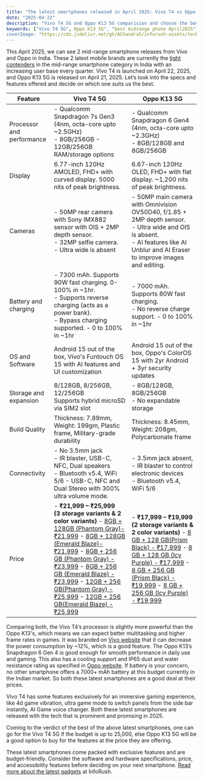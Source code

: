 ```yaml
---
title: "The latest smartphones released in April 2025: Vivo T4 vs Oppo K13 5G"
date: "2025-04-22"
description: "Vivo T4 5G and Oppo K13 5G comparision and choose the best mid-range smartphone."
keywords: ["Vivo T4 5G", Oppo K13 5G", "best midrange phone April2025"]
coverImage: "https://cdn.jsdelivr.net/gh/AChandra5/inforush-assets/tech-gadgets/vivot4-vs-oppok13.png"
---
```


This April 2025, we can see 2 mid-range smartphone releases from Vivo and Oppo in India. These 2 latest mobile brands are currently the <a href="https://www.counterpointresearch.com/insights/india-smartphone-share" target='_blank'>tight contenders</a> in the mid-range smartphone category in India with an increasing user base every quarter. Vivo T4 is launched on April 22, 2025, and Oppo K13 5G is released on April 21, 2025. Let’s look into the specs and features offered and decide on which one suits us the best.

<div style={{ overflowX: "auto", marginTop: "20px", }}>
  <table style={{ width: "100%", borderCollapse: "collapse", fontSize: "0.9rem", textAlign: "initial" }}>
    <thead>
      <tr>
        <th style={{ backgroundColor: "#0D3483", color: "white", padding: "12px", border: "1px solid #ccc" }}>Feature</th>
        <th style={{ backgroundColor: "#0D3483", color: "white", padding: "12px", border: "1px solid #ccc" }}>Vivo T4 5G</th>
        <th style={{ backgroundColor: "#0D3483", color: "white", padding: "12px", border: "1px solid #ccc" }}>Oppo K13 5G</th>
      </tr>
    </thead>
    <tbody>
      <tr>
        <td style={{ padding: "12px", border: "1px solid #ccc" }}>Processor and performance</td>
        <td style={{ padding: "12px", border: "1px solid #ccc" }}>
          - Qualcomm Snapdragon 7s Gen3 (4nm, octa-core upto ~2.5GHz)<br />
          - 8GB/256GB - 12GB/256GB RAM/storage options
        </td>
        <td style={{ padding: "12px", border: "1px solid #ccc" }}>
          - Qualcomm Snapdragon 6 Gen4 (4nm, octa-core upto ~2.3GHz)<br />
          - 8GB/128GB and 8GB/256GB
        </td>
      </tr>
      <tr style={{ backgroundColor: "##" }}>
        <td style={{ padding: "12px", border: "1px solid #ccc" }}>Display</td>
        <td style={{ padding: "12px", border: "1px solid #ccc" }}>
          6.77-inch 120Hz AMOLED, FHD+ with curved display. 5000 nits of peak brightness.
        </td>
        <td style={{ padding: "12px", border: "1px solid #ccc" }}>
          6.67-inch 120Hz OLED, FHD+ with flat display. ~1,200 nits of peak brightness.
        </td>
      </tr>
      <tr>
        <td style={{ padding: "12px", border: "1px solid #ccc" }}>Cameras</td>
        <td style={{ padding: "12px", border: "1px solid #ccc" }}>
          - 50MP rear camera with Sony IMX882 sensor with OIS + 2MP depth sensor.<br />
          - 32MP selfie camera.<br />
          - Ultra wide is absent
        </td>
        <td style={{ padding: "12px", border: "1px solid #ccc" }}>
          - 50MP main camera with Omnivision OV50D40, f/1.85 + 2MP depth sensor.<br />
          - Ultra wide and OIS is absent.<br />
          - AI features like AI Unblur and AI Eraser to improve images and editing.
        </td>
      </tr>
      <tr style={{ backgroundColor: "##" }}>
        <td style={{ padding: "12px", border: "1px solid #ccc" }}>Battery and charging</td>
        <td style={{ padding: "12px", border: "1px solid #ccc" }}>
          - 7300 mAh. Supports 90W fast charging. 0-100% in ~1hr.<br />
          - Supports reverse charging (acts as a power bank).<br />
          - Bypass charging supported.
          - 0 to 100% in ~1hr
        </td>
        <td style={{ padding: "12px", border: "1px solid #ccc" }}>
          - 7000 mAh. Supports 80W fast charging.<br />
          - No reverse charge support.
            - 0 to 100% in ~1hr
        </td>
      </tr>
      <tr>
        <td style={{ padding: "12px", border: "1px solid #ccc" }}>OS and Software</td>
        <td style={{ padding: "12px", border: "1px solid #ccc" }}>
          Android 15 out of the box, Vivo's Funtouch OS 15 with AI features and UI customization
        </td>
        <td style={{ padding: "12px", border: "1px solid #ccc" }}>
          Android 15 out of the box, Oppo's ColorOS 15 with 2yr Android + 3yr security updates
        </td>
      </tr>
      <tr style={{ backgroundColor: "##" }}>
        <td style={{ padding: "12px", border: "1px solid #ccc" }}>Storage and expansion</td>
        <td style={{ padding: "12px", border: "1px solid #ccc" }}>
          8/128GB, 8/256GB, 12/256GB<br />
          Supports hybrid microSD via SIM2 slot
        </td>
        <td style={{ padding: "12px", border: "1px solid #ccc" }}>
          - 8GB/128GB, 8GB/256GB<br />
          - No expandable storage
        </td>
      </tr>
      <tr>
        <td style={{ padding: "12px", border: "1px solid #ccc" }}>Build Quality</td>
        <td style={{ padding: "12px", border: "1px solid #ccc" }}>
          Thickness: 7.89mm, Weight: 199gm, Plastic frame, Military-grade durability
        </td>
        <td style={{ padding: "12px", border: "1px solid #ccc" }}>
           Thickness: 8.45mm, Weight: 208gm, Polycarbonate frame
        </td>
      </tr>
      <tr style={{ backgroundColor: "##" }}>
        <td style={{ padding: "12px", border: "1px solid #ccc" }}>Connectivity</td>
        <td style={{ padding: "12px", border: "1px solid #ccc" }}>
          - No 3.5mm jack<br />
          - IR blaster, USB-C, NFC, Dual speakers<br />
          - Bluetooth v5.4, WiFi 5/6
          - USB-C, NFC and Dual Stereo with 300% ultra volume mode.
        </td>
        <td style={{ padding: "12px", border: "1px solid #ccc" }}>
          - 3.5mm jack absent, 
          - IR blaster to control electronic devices<br />
          - Bluetooth v5.4, WiFi 5/6
        </td>
      </tr>
      <tr>
        <td style={{ padding: "12px", border: "1px solid #ccc" }}>Price</td>
        <td style={{ padding: "12px", border: "1px solid #ccc" }}>
        - <b>₹21,999 – ₹25,999<br />
          (3 storage variants & 2 color variants)</b>
        - <a href="https://clnk.in/whzY" target="_blank" rel="sponsored" style={{display: "inline-block",padding: "6px 6px", textAlign:"center",margin: "6px 4px",backgroundColor: "#0D3483",color: "#fff",border: "none",borderRadius: "6px",textDecoration: "none", fontWeight: "600",fontSize: "0.9rem",cursor: "pointer",}}>8GB + 128GB (Phantom Gray)- ₹21,999</a>
        - <a href="https://clnk.in/whz6" target="_blank" rel="sponsored" style={{display: "inline-block",padding: "6px 6px", textAlign:"center",margin: "6px 4px",backgroundColor: "#0D3483",color: "#fff",border: "none",borderRadius: "6px",textDecoration: "none", fontWeight: "600",fontSize: "0.9rem",cursor: "pointer",}}>8GB + 128GB (Emerald Blaze)- ₹21,999</a>
        - <a href="https://clnk.in/whz7" target="_blank" rel="sponsored" style={{display: "inline-block",padding: "6px 6px", textAlign:"center",margin: "6px 4px",backgroundColor: "#0D3483",color: "#fff",border: "none",borderRadius: "6px",textDecoration: "none", fontWeight: "600",fontSize: "0.9rem",cursor: "pointer",}}>8GB + 256 GB (Phantom Gray) - ₹23,999</a>
        - <a href="https://clnk.in/whz8" target="_blank" rel="sponsored" style={{display: "inline-block",padding: "6px 6px", textAlign:"center",margin: "6px 4px",backgroundColor: "#0D3483",color: "#fff",border: "none",borderRadius: "6px",textDecoration: "none", fontWeight: "600",fontSize: "0.9rem",cursor: "pointer",}} className="affiliate-button">8GB + 256 GB (Emerald Blaze) - ₹23,999</a>
        - <a href="https://clnk.in/whz9" target="_blank" rel="sponsored" style={{display: "inline-block",padding: "6px 6px", textAlign:"center",margin: "6px 4px",backgroundColor: "#0D3483",color: "#fff",border: "none",borderRadius: "6px",textDecoration: "none", fontWeight: "600",fontSize: "0.9rem",cursor: "pointer",}}>12GB + 256 GB(Phantom Gray) - ₹25,999</a>       
        - <a href="https://clnk.in/whAa" target="_blank" rel="sponsored" style={{display: "inline-block",padding: "6px 6px", textAlign:"center",margin: "6px 4px",backgroundColor: "#0D3483",color: "#fff",border: "none",borderRadius: "6px",textDecoration: "none", fontWeight: "600",fontSize: "0.9rem",cursor: "pointer",}}>12GB + 256 GB(Emerald Blaze) - ₹25,999</a>
        </td>
        <td style={{ padding: "12px", border: "1px solid #ccc" }}>
        - <b>₹17,999 – ₹19,999<br />
          (2 storage variants & 2 color variants)</b>
        - <a href="https://clnk.in/whAb" target="_blank" rel="sponsored" style={{display: "inline-block",padding: "6px 6px", textAlign:"center",margin: "6px 4px",backgroundColor: "#0D3483",color: "#fff",border: "none",borderRadius: "6px",textDecoration: "none", fontWeight: "600",fontSize: "0.9rem",cursor: "pointer",}}>8 GB + 128 GB(Prism Black) - ₹17,999</a>
        - <a href="https://clnk.in/whAc" target="_blank" rel="sponsored" style={{display: "inline-block",padding: "6px 6px", textAlign:"center",margin: "6px 4px",backgroundColor: "#0D3483",color: "#fff",border: "none",borderRadius: "6px",textDecoration: "none", fontWeight: "600",fontSize: "0.9rem",cursor: "pointer",}}>8 GB + 128 GB (Icy Purple) - ₹17,999</a>
        - <a href="https://clnk.in/whAd" target="_blank" rel="sponsored" style={{display: "inline-block",padding: "6px 6px", textAlign:"center",margin: "6px 4px",backgroundColor: "#0D3483",color: "#fff",border: "none",borderRadius: "6px",textDecoration: "none", fontWeight: "600",fontSize: "0.9rem",cursor: "pointer",}}>8 GB + 256 GB (Prism Black) - ₹19,999</a>
        - <a href="https://clnk.in/whAe" target="_blank" rel="sponsored" style={{display: "inline-block",padding: "6px 6px", textAlign:"center",margin: "6px 4px",backgroundColor: "#0D3483",color: "#fff",border: "none",borderRadius: "6px",textDecoration: "none", fontWeight: "600",fontSize: "0.9rem",cursor: "pointer",}}>8 GB + 256 GB (Icy Purple) - ₹19,999</a>
        </td>
      </tr>
    </tbody>
  </table>
</div>



Comparing both, the Vivo T4’s processor is slightly more powerful than the Oppo K13's, which means we can expect better multitasking and higher frame rates in games. It was branded on <a href="https://www.vivo.com/in/products/t4-5g" rel="sponsored" target="_blank">Vivo website</a> that it can decrease the power consumption by ~12%, which is a good feature. The Oppo K13’s Snapdragon 6 Gen 4 is good enough for smooth performance in daily use and gaming. This also has a cooling support and IP65 dust and water resistance rating as specified in <a href="https://www.oppo.com/in/product/oppo-k13-5g.P.P1110064" target="_blank">Oppo website</a>. If battery is your concern, no other smartphone offers a 7000+ mAh battery at this budget currently in the Indian market. So both these latest smartphones are a good deal at their prices.

Vivo T4 has some features exclusively for an immersive gaming experience, like 4d game vibration, ultra game mode to switch panels from the side bar instantly, AI Game voice changer. Both these latest smartphones are released with the tech that is prominent and promising in 2025.

Coming to the verdict of the best of the above latest smartphones, one can go for the Vivo T4 5G if the budget is up to 25,000, else Oppo K13 5G will be a good option to buy for the features at the price they are offering.

These latest smartphones come packed with exclusive features and are budget-friendly. Consider the software and hardware specifications, price, and accessibility features before deciding on your next smartphone. <a href="/category/tech-gadgets/best-robot-vaccum-cleaners-in-india" target="_blank">Read more about the latest gadgets</a> at InfoRush.
